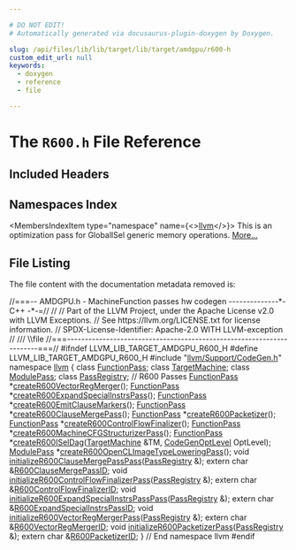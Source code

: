 ```yaml
---

# DO NOT EDIT!
# Automatically generated via docusaurus-plugin-doxygen by Doxygen.

slug: /api/files/lib/lib/target/lib/target/amdgpu/r600-h
custom_edit_url: null
keywords:
  - doxygen
  - reference
  - file

---
```





# The `R600.h` File Reference

<DoxygenPage pluginConfig={pluginConfig}>



## Included Headers

<IncludesList>
<IncludesListItem
  filePath="llvm/Support/CodeGen.h"
  permalink="/docs/api/files/include/include/llvm/include/llvm/support/codegen-h"
  isLocal="true" />
</IncludesList>

## Namespaces Index

<MembersIndex>

<MembersIndexItem
  type="namespace"
  name={<><a href="/docs/api/namespaces/llvm">llvm</a></>}>
This is an optimization pass for GlobalISel generic memory operations. <a href="/docs/api/namespaces/llvm/#details">More...</a>
</MembersIndexItem>

</MembersIndex>


## File Listing

The file content with the documentation metadata removed is:

<ProgramListing>

<Link id="l00001" /><CodeLine lineNumber="1"><Highlight kind="comment">//===-- AMDGPU.h - MachineFunction passes hw codegen --------------&#42;- C++ -&#42;-=//</Highlight><Highlight kind="normal"></Highlight></CodeLine>
<Link id="l00002" /><CodeLine lineNumber="2"><Highlight kind="normal"></Highlight><Highlight kind="comment">//</Highlight><Highlight kind="normal"></Highlight></CodeLine>
<Link id="l00003" /><CodeLine lineNumber="3"><Highlight kind="normal"></Highlight><Highlight kind="comment">// Part of the LLVM Project, under the Apache License v2.0 with LLVM Exceptions.</Highlight><Highlight kind="normal"></Highlight></CodeLine>
<Link id="l00004" /><CodeLine lineNumber="4"><Highlight kind="normal"></Highlight><Highlight kind="comment">// See https://llvm.org/LICENSE.txt for license information.</Highlight><Highlight kind="normal"></Highlight></CodeLine>
<Link id="l00005" /><CodeLine lineNumber="5"><Highlight kind="normal"></Highlight><Highlight kind="comment">// SPDX-License-Identifier: Apache-2.0 WITH LLVM-exception</Highlight><Highlight kind="normal"></Highlight></CodeLine>
<Link id="l00006" /><CodeLine lineNumber="6"><Highlight kind="normal"></Highlight><Highlight kind="comment">//</Highlight><Highlight kind="comment"></Highlight></CodeLine>
<Link id="l00007" /><CodeLine lineNumber="7"><Highlight kind="comment">/// \\file</Highlight><Highlight kind="normal"></Highlight></CodeLine>
<Link id="l00008" /><CodeLine lineNumber="8"><Highlight kind="normal"></Highlight><Highlight kind="comment">//===----------------------------------------------------------------------===//</Highlight><Highlight kind="normal"></Highlight></CodeLine>
<Link id="l00009" /><CodeLine lineNumber="9"><Highlight kind="normal"></Highlight></CodeLine>
<Link id="l00010" /><CodeLine lineNumber="10"><Highlight kind="normal"></Highlight><Highlight kind="preprocessor">#ifndef LLVM&#95;LIB&#95;TARGET&#95;AMDGPU&#95;R600&#95;H</Highlight><Highlight kind="normal"></Highlight></CodeLine>
<Link id="l00011" /><CodeLine lineNumber="11"><Highlight kind="normal"></Highlight><Highlight kind="preprocessor">#define LLVM&#95;LIB&#95;TARGET&#95;AMDGPU&#95;R600&#95;H</Highlight><Highlight kind="normal"></Highlight></CodeLine>
<Link id="l00012" /><CodeLine lineNumber="12"><Highlight kind="normal"></Highlight></CodeLine>
<Link id="l00013" /><CodeLine lineNumber="13"><Highlight kind="normal"></Highlight><Highlight kind="preprocessor">#include &quot;<a href="/docs/api/files/include/include/llvm/include/llvm/support/codegen-h">llvm/Support/CodeGen.h</a>&quot;</Highlight><Highlight kind="normal"></Highlight></CodeLine>
<Link id="l00014" /><CodeLine lineNumber="14"><Highlight kind="normal"></Highlight></CodeLine>
<Link id="l00015" /><CodeLine lineNumber="15"><Highlight kind="normal"></Highlight><Highlight kind="keyword">namespace </Highlight><Highlight kind="normal"><a href="/docs/api/namespaces/llvm">llvm</a> &#123;</Highlight></CodeLine>
<Link id="l00016" /><CodeLine lineNumber="16"><Highlight kind="normal"></Highlight></CodeLine>
<Link id="l00017" /><CodeLine lineNumber="17"><Highlight kind="normal"></Highlight><Highlight kind="keyword">class </Highlight><Highlight kind="normal"><a href="/docs/api/classes/llvm/functionpass">FunctionPass</a>;</Highlight></CodeLine>
<Link id="l00018" /><CodeLine lineNumber="18"><Highlight kind="normal"></Highlight><Highlight kind="keyword">class </Highlight><Highlight kind="normal"><a href="/docs/api/classes/llvm/targetmachine">TargetMachine</a>;</Highlight></CodeLine>
<Link id="l00019" /><CodeLine lineNumber="19"><Highlight kind="normal"></Highlight><Highlight kind="keyword">class </Highlight><Highlight kind="normal"><a href="/docs/api/classes/llvm/modulepass">ModulePass</a>;</Highlight></CodeLine>
<Link id="l00020" /><CodeLine lineNumber="20"><Highlight kind="normal"></Highlight><Highlight kind="keyword">class </Highlight><Highlight kind="normal"><a href="/docs/api/classes/llvm/passregistry">PassRegistry</a>;</Highlight></CodeLine>
<Link id="l00021" /><CodeLine lineNumber="21"><Highlight kind="normal"></Highlight></CodeLine>
<Link id="l00022" /><CodeLine lineNumber="22"><Highlight kind="normal"></Highlight><Highlight kind="comment">// R600 Passes</Highlight><Highlight kind="normal"></Highlight></CodeLine>
<Link id="l00023" /><CodeLine lineNumber="23"><Highlight kind="normal"><a href="/docs/api/classes/llvm/functionpass">FunctionPass</a> &#42;<a href="/docs/api/namespaces/llvm/#ac818c13a73fe24a22cffc26e592da8d2">createR600VectorRegMerger</a>();</Highlight></CodeLine>
<Link id="l00024" /><CodeLine lineNumber="24"><Highlight kind="normal"><a href="/docs/api/classes/llvm/functionpass">FunctionPass</a> &#42;<a href="/docs/api/namespaces/llvm/#a23bb818ded9cfbc558c2f05c7341c421">createR600ExpandSpecialInstrsPass</a>();</Highlight></CodeLine>
<Link id="l00025" /><CodeLine lineNumber="25"><Highlight kind="normal"><a href="/docs/api/classes/llvm/functionpass">FunctionPass</a> &#42;<a href="/docs/api/namespaces/llvm/#a87824ad2b10d68838f08a950bc7267e7">createR600EmitClauseMarkers</a>();</Highlight></CodeLine>
<Link id="l00026" /><CodeLine lineNumber="26"><Highlight kind="normal"><a href="/docs/api/classes/llvm/functionpass">FunctionPass</a> &#42;<a href="/docs/api/namespaces/llvm/#ac4281d373e84da98f246f2b014e472cb">createR600ClauseMergePass</a>();</Highlight></CodeLine>
<Link id="l00027" /><CodeLine lineNumber="27"><Highlight kind="normal"><a href="/docs/api/classes/llvm/functionpass">FunctionPass</a> &#42;<a href="/docs/api/namespaces/llvm/#a64ab0c5e2b720527f555d2ae67a8b2f2">createR600Packetizer</a>();</Highlight></CodeLine>
<Link id="l00028" /><CodeLine lineNumber="28"><Highlight kind="normal"><a href="/docs/api/classes/llvm/functionpass">FunctionPass</a> &#42;<a href="/docs/api/namespaces/llvm/#abc2ce5a41f345524750d286c4284f9cf">createR600ControlFlowFinalizer</a>();</Highlight></CodeLine>
<Link id="l00029" /><CodeLine lineNumber="29"><Highlight kind="normal"><a href="/docs/api/classes/llvm/functionpass">FunctionPass</a> &#42;<a href="/docs/api/namespaces/llvm/#aebe3e6ec9d51261e6cc4f8dafdfae01c">createR600MachineCFGStructurizerPass</a>();</Highlight></CodeLine>
<Link id="l00030" /><CodeLine lineNumber="30"><Highlight kind="normal"><a href="/docs/api/classes/llvm/functionpass">FunctionPass</a> &#42;<a href="/docs/api/namespaces/llvm/#ab06620de135134c7e894a53ea32c9206">createR600ISelDag</a>(<a href="/docs/api/classes/llvm/targetmachine">TargetMachine</a> &amp;TM, <a href="/docs/api/namespaces/llvm/#a8ec1bf8d7b792ca9fac56f8514db18d2">CodeGenOptLevel</a> OptLevel);</Highlight></CodeLine>
<Link id="l00031" /><CodeLine lineNumber="31"><Highlight kind="normal"><a href="/docs/api/classes/llvm/modulepass">ModulePass</a> &#42;<a href="/docs/api/namespaces/llvm/#aa21e10c20c38a113fe8f605b018ec325">createR600OpenCLImageTypeLoweringPass</a>();</Highlight></CodeLine>
<Link id="l00032" /><CodeLine lineNumber="32"><Highlight kind="normal"></Highlight></CodeLine>
<Link id="l00033" /><CodeLine lineNumber="33" lineLink="/docs/api/namespaces/llvm/#a203e997e0ec1bb5fff93d11754645d40"><Highlight kind="normal"></Highlight><Highlight kind="keywordtype">void</Highlight><Highlight kind="normal"> <a href="/docs/api/namespaces/llvm/#a203e997e0ec1bb5fff93d11754645d40">initializeR600ClauseMergePassPass</a>(<a href="/docs/api/classes/llvm/passregistry">PassRegistry</a> &amp;);</Highlight></CodeLine>
<Link id="l00034" /><CodeLine lineNumber="34"><Highlight kind="normal"></Highlight><Highlight kind="keyword">extern</Highlight><Highlight kind="normal"> </Highlight><Highlight kind="keywordtype">char</Highlight><Highlight kind="normal"> &amp;<a href="/docs/api/namespaces/llvm/#a09e6df003806bd4c9c27584fc8008791">R600ClauseMergePassID</a>;</Highlight></CodeLine>
<Link id="l00035" /><CodeLine lineNumber="35"><Highlight kind="normal"></Highlight></CodeLine>
<Link id="l00036" /><CodeLine lineNumber="36" lineLink="/docs/api/namespaces/llvm/#a957bd83e72bd73fdb1307b5d04648fb6"><Highlight kind="normal"></Highlight><Highlight kind="keywordtype">void</Highlight><Highlight kind="normal"> <a href="/docs/api/namespaces/llvm/#a957bd83e72bd73fdb1307b5d04648fb6">initializeR600ControlFlowFinalizerPass</a>(<a href="/docs/api/classes/llvm/passregistry">PassRegistry</a> &amp;);</Highlight></CodeLine>
<Link id="l00037" /><CodeLine lineNumber="37"><Highlight kind="normal"></Highlight><Highlight kind="keyword">extern</Highlight><Highlight kind="normal"> </Highlight><Highlight kind="keywordtype">char</Highlight><Highlight kind="normal"> &amp;<a href="/docs/api/namespaces/llvm/#ac3b25597249ea8ca046588f0a2b79273">R600ControlFlowFinalizerID</a>;</Highlight></CodeLine>
<Link id="l00038" /><CodeLine lineNumber="38"><Highlight kind="normal"></Highlight></CodeLine>
<Link id="l00039" /><CodeLine lineNumber="39" lineLink="/docs/api/namespaces/llvm/#a402490c5a2f11386d1223cabe98a7d8d"><Highlight kind="normal"></Highlight><Highlight kind="keywordtype">void</Highlight><Highlight kind="normal"> <a href="/docs/api/namespaces/llvm/#a402490c5a2f11386d1223cabe98a7d8d">initializeR600ExpandSpecialInstrsPassPass</a>(<a href="/docs/api/classes/llvm/passregistry">PassRegistry</a> &amp;);</Highlight></CodeLine>
<Link id="l00040" /><CodeLine lineNumber="40"><Highlight kind="normal"></Highlight><Highlight kind="keyword">extern</Highlight><Highlight kind="normal"> </Highlight><Highlight kind="keywordtype">char</Highlight><Highlight kind="normal"> &amp;<a href="/docs/api/namespaces/llvm/#adf42e0b40e74c5164680298161fa2e5c">R600ExpandSpecialInstrsPassID</a>;</Highlight></CodeLine>
<Link id="l00041" /><CodeLine lineNumber="41"><Highlight kind="normal"></Highlight></CodeLine>
<Link id="l00042" /><CodeLine lineNumber="42" lineLink="/docs/api/namespaces/llvm/#acff60f95d2002660a74e836e659fafed"><Highlight kind="normal"></Highlight><Highlight kind="keywordtype">void</Highlight><Highlight kind="normal"> <a href="/docs/api/namespaces/llvm/#acff60f95d2002660a74e836e659fafed">initializeR600VectorRegMergerPass</a>(<a href="/docs/api/classes/llvm/passregistry">PassRegistry</a> &amp;);</Highlight></CodeLine>
<Link id="l00043" /><CodeLine lineNumber="43"><Highlight kind="normal"></Highlight><Highlight kind="keyword">extern</Highlight><Highlight kind="normal"> </Highlight><Highlight kind="keywordtype">char</Highlight><Highlight kind="normal"> &amp;<a href="/docs/api/namespaces/llvm/#aea1f1e5ee568dda857ec187fa6488e56">R600VectorRegMergerID</a>;</Highlight></CodeLine>
<Link id="l00044" /><CodeLine lineNumber="44"><Highlight kind="normal"></Highlight></CodeLine>
<Link id="l00045" /><CodeLine lineNumber="45" lineLink="/docs/api/namespaces/llvm/#a4183d0fdbc559132799a7dbdfe354115"><Highlight kind="normal"></Highlight><Highlight kind="keywordtype">void</Highlight><Highlight kind="normal"> <a href="/docs/api/namespaces/llvm/#a4183d0fdbc559132799a7dbdfe354115">initializeR600PacketizerPass</a>(<a href="/docs/api/classes/llvm/passregistry">PassRegistry</a> &amp;);</Highlight></CodeLine>
<Link id="l00046" /><CodeLine lineNumber="46"><Highlight kind="normal"></Highlight><Highlight kind="keyword">extern</Highlight><Highlight kind="normal"> </Highlight><Highlight kind="keywordtype">char</Highlight><Highlight kind="normal"> &amp;<a href="/docs/api/namespaces/llvm/#a196e99d87c564f9a61edff5872d0aee7">R600PacketizerID</a>;</Highlight></CodeLine>
<Link id="l00047" /><CodeLine lineNumber="47"><Highlight kind="normal"></Highlight></CodeLine>
<Link id="l00048" /><CodeLine lineNumber="48"><Highlight kind="normal">&#125; </Highlight><Highlight kind="comment">// End namespace llvm</Highlight><Highlight kind="normal"></Highlight></CodeLine>
<Link id="l00049" /><CodeLine lineNumber="49"><Highlight kind="normal"></Highlight></CodeLine>
<Link id="l00050" /><CodeLine lineNumber="50"><Highlight kind="normal"></Highlight><Highlight kind="preprocessor">#endif</Highlight></CodeLine>

</ProgramListing>

</DoxygenPage>
